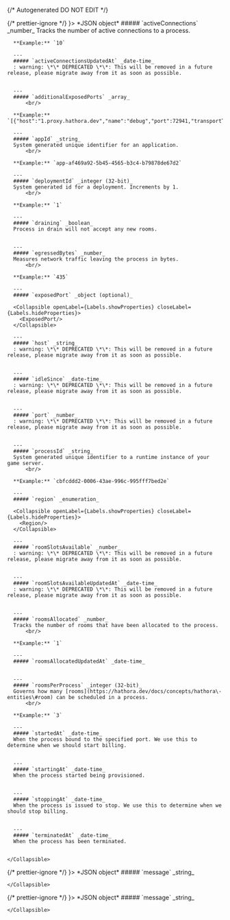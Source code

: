 {/* Autogenerated DO NOT EDIT  */}


<TabbedSection tabLabel='Status Code'>
  {/* prettier-ignore */}
  <Tab title={<StatusCode code={"200"} />}>
    *JSON object*
    <Collapsible openLabel={Labels.showProperties} closeLabel={Labels.hideProperties} defaultOpen={true}>
      ##### `activeConnections` _number_
      Tracks the number of active connections to a process.
          <br/>

      **Example:** `10`
        
      ---
      ##### `activeConnectionsUpdatedAt` _date-time_
      : warning: \*\* DEPRECATED \*\*: This will be removed in a future release, please migrate away from it as soon as possible.
          
        
      ---
      ##### `additionalExposedPorts` _array_
          <br/>

      **Example:** `[{"host":"1.proxy.hathora.dev","name":"debug","port":72941,"transportType":"tcp"}]`
        
      ---
      ##### `appId` _string_
      System generated unique identifier for an application.
          <br/>

      **Example:** `app-af469a92-5b45-4565-b3c4-b79878de67d2`
        
      ---
      ##### `deploymentId` _integer (32-bit)_
      System generated id for a deployment. Increments by 1.
          <br/>

      **Example:** `1`
        
      ---
      ##### `draining` _boolean_
      Process in drain will not accept any new rooms.
          
        
      ---
      ##### `egressedBytes` _number_
      Measures network traffic leaving the process in bytes.
          <br/>

      **Example:** `435`
        
      ---
      ##### `exposedPort` _object (optional)_

      <Collapsible openLabel={Labels.showProperties} closeLabel={Labels.hideProperties}>
        <ExposedPort/>
      </Collapsible>
        
      ---
      ##### `host` _string_
      : warning: \*\* DEPRECATED \*\*: This will be removed in a future release, please migrate away from it as soon as possible.
          
        
      ---
      ##### `idleSince` _date-time_
      : warning: \*\* DEPRECATED \*\*: This will be removed in a future release, please migrate away from it as soon as possible.
          
        
      ---
      ##### `port` _number_
      : warning: \*\* DEPRECATED \*\*: This will be removed in a future release, please migrate away from it as soon as possible.
          
        
      ---
      ##### `processId` _string_
      System generated unique identifier to a runtime instance of your game server.
          <br/>

      **Example:** `cbfcddd2-0006-43ae-996c-995fff7bed2e`
        
      ---
      ##### `region` _enumeration_

      <Collapsible openLabel={Labels.showProperties} closeLabel={Labels.hideProperties}>
        <Region/>
      </Collapsible>
        
      ---
      ##### `roomSlotsAvailable` _number_
      : warning: \*\* DEPRECATED \*\*: This will be removed in a future release, please migrate away from it as soon as possible.
          
        
      ---
      ##### `roomSlotsAvailableUpdatedAt` _date-time_
      : warning: \*\* DEPRECATED \*\*: This will be removed in a future release, please migrate away from it as soon as possible.
          
        
      ---
      ##### `roomsAllocated` _number_
      Tracks the number of rooms that have been allocated to the process.
          <br/>

      **Example:** `1`
        
      ---
      ##### `roomsAllocatedUpdatedAt` _date-time_
          
        
      ---
      ##### `roomsPerProcess` _integer (32-bit)_
      Governs how many [rooms](https://hathora.dev/docs/concepts/hathora\-entities\#room) can be scheduled in a process.
          <br/>

      **Example:** `3`
        
      ---
      ##### `startedAt` _date-time_
      When the process bound to the specified port. We use this to determine when we should start billing.
          
        
      ---
      ##### `startingAt` _date-time_
      When the process started being provisioned.
          
        
      ---
      ##### `stoppingAt` _date-time_
      When the process is issued to stop. We use this to determine when we should stop billing.
          
        
      ---
      ##### `terminatedAt` _date-time_
      When the process has been terminated.
          
        
    </Collapsible>
  </Tab>
  {/* prettier-ignore */}
  <Tab title={<StatusCode code={"404"} />}>
    *JSON object*
    <Collapsible openLabel={Labels.showProperties} closeLabel={Labels.hideProperties} defaultOpen={true}>
      ##### `message` _string_
          
        
    </Collapsible>
  </Tab>
  {/* prettier-ignore */}
  <Tab title={<StatusCode code={"500"} />}>
    *JSON object*
    <Collapsible openLabel={Labels.showProperties} closeLabel={Labels.hideProperties} defaultOpen={true}>
      ##### `message` _string_
          
        
    </Collapsible>
  </Tab>
</TabbedSection>
